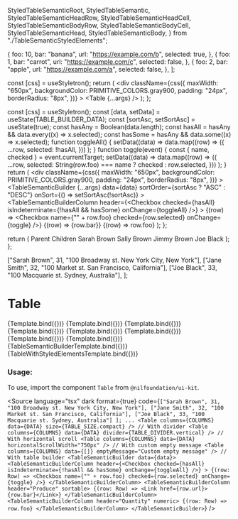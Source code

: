   StyledTableSemanticRoot,
  StyledTableSemantic,
  StyledTableSemanticHeadRow,
  StyledTableSemanticHeadCell,
  StyledTableSemanticBodyRow,
  StyledTableSemanticBodyCell,
  StyledTableSemanticHead,
  StyledTableSemanticBody,
} from "./TableSemanticStyledElements";

<Meta title="Data display/Table" component={Table} />

  {
    foo: 10,
    bar: "banana",
    url: "https://example.com/b",
    selected: true,
  },
  {
    foo: 1,
    bar: "carrot",
    url: "https://example.com/c",
    selected: false,
  },
  {
    foo: 2,
    bar: "apple",
    url: "https://example.com/a",
    selected: false,
  },
];

  const [css] = useStyletron();
  return (
    <div
      className={css({
        maxWidth: "650px",
        backgroundColor: PRIMITIVE_COLORS.gray900,
        padding: "24px",
        borderRadius: "8px",
      })}
    >
      <Table {...args} />
    </div>
  );
};

  const [css] = useStyletron();
  const [data, setData] = useState(TABLE_BUILDER_DATA);
  const [sortAsc, setSortAsc] = useState(true);
  const hasAny = Boolean(data.length);
  const hasAll = hasAny && data.every((x) => x.selected);
  const hasSome = hasAny && data.some((x) => x.selected);
  function toggleAll() {
    setData((data) =>
      data.map((row) => ({
        ...row,
        selected: !hasAll,
      }))
    );
  }
  function toggle(event) {
    const { name, checked } = event.currentTarget;
    setData((data) =>
      data.map((row) => ({
        ...row,
        selected: String(row.foo) === name ? checked : row.selected,
      }))
    );
  }
  return (
    <div
      className={css({
        maxWidth: "650px",
        backgroundColor: PRIMITIVE_COLORS.gray900,
        padding: "24px",
        borderRadius: "8px",
      })}
    >
      <TableSemanticBuilder
        {...args}
        data={data}
        sortOrder={sortAsc ? "ASC" : "DESC"}
        onSort={() => setSortAsc(!sortAsc)}
      >
        <TableSemanticBuilderColumn
          header={<Checkbox checked={hasAll} isIndeterminate={!hasAll && hasSome} onChange={toggleAll} />}
        >
          {(row) => <Checkbox name={"" + row.foo} checked={row.selected} onChange={toggle} />}
        </TableSemanticBuilderColumn>
        <TableSemanticBuilderColumn header="Produce" sortable>
          {(row) => <Link href={row.url}>{row.bar}</Link>}
        </TableSemanticBuilderColumn>
        <TableSemanticBuilderColumn header="Quantity" numeric>
          {(row) => row.foo}
        </TableSemanticBuilderColumn>
      </TableSemanticBuilder>
    </div>
  );
};

  return (
    <StyledTableSemanticRoot>
      <StyledTableSemantic>
        <StyledTableSemanticHead>
          <StyledTableSemanticHeadRow>
            <StyledTableSemanticHeadCell colSpan={2}>Parent</StyledTableSemanticHeadCell>
            <StyledTableSemanticHeadCell colSpan={2}>Children</StyledTableSemanticHeadCell>
          </StyledTableSemanticHeadRow>
        </StyledTableSemanticHead>
        <StyledTableSemanticBody StyledTableSemanticBody>
          <StyledTableSemanticBodyRow>
            <StyledTableSemanticBodyCell rowSpan={3}>Sarah</StyledTableSemanticBodyCell>
            <StyledTableSemanticBodyCell rowSpan={3}>Brown</StyledTableSemanticBodyCell>
            <StyledTableSemanticBodyCell>Sally</StyledTableSemanticBodyCell>
            <StyledTableSemanticBodyCell>Brown</StyledTableSemanticBodyCell>
          </StyledTableSemanticBodyRow>
          <StyledTableSemanticBodyRow>
            <StyledTableSemanticBodyCell>Jimmy</StyledTableSemanticBodyCell>
            <StyledTableSemanticBodyCell>Brown</StyledTableSemanticBodyCell>
          </StyledTableSemanticBodyRow>
          <StyledTableSemanticBodyRow>
            <StyledTableSemanticBodyCell>Joe</StyledTableSemanticBodyCell>
            <StyledTableSemanticBodyCell>Black</StyledTableSemanticBodyCell>
          </StyledTableSemanticBodyRow>
        </StyledTableSemanticBody>
      </StyledTableSemantic>
    </StyledTableSemanticRoot>
  );
};

  ["Sarah Brown", 31, "100 Broadway st. New York City, New York"],
  ["Jane Smith", 32, "100 Market st. San Francisco, California"],
  ["Joe Black", 33, "100 Macquarie st. Sydney, Australia"],
];

# Table

<Canvas isColumn>
  <Story name="Compact" args={{ columns: COLUMNS, data: DATA, size: TABLE_SIZE.compact }}>
    {Template.bind({})}
  </Story>
  <Story name="Default" args={{ columns: COLUMNS, data: DATA, size: TABLE_SIZE.default }}>
    {Template.bind({})}
  </Story>
  <Story name="Spacious" args={{ columns: COLUMNS, data: DATA, size: TABLE_SIZE.spacious }}>
    {Template.bind({})}
  </Story>
  <Story name="Vertical Divider" args={{ columns: COLUMNS, data: DATA, divider: TABLE_DIVIDER.vertical }}>
    {Template.bind({})}
  </Story>
  <Story name="Grid Divider" args={{ columns: COLUMNS, data: DATA, divider: TABLE_DIVIDER.grid }}>
    {Template.bind({})}
  </Story>
  <Story name="Clean Divider" args={{ columns: COLUMNS, data: DATA, divider: TABLE_DIVIDER.clean }}>
    {Template.bind({})}
  </Story>
  <Story name="With Horizontal Scroll" args={{ columns: COLUMNS, data: DATA, horizontalScrollWidth: "750px" }}>
    {Template.bind({})}
  </Story>
  <Story name="Empty message" args={{ columns: COLUMNS, data: [], emptyMessage: "Custom empty message" }}>
    {Template.bind({})}
  </Story>
  <Story name="Table Builder" args={{}}>
    {TableSemanticBuilderTemplate.bind({})}
  </Story>
  <Story name="Table With Styled Elements" args={{}}>
    {TableWithStyledElementsTemplate.bind({})}
  </Story>
</Canvas>

<ArgsTable of={Table} />

### Usage:

To use, import the component `Table` from `@nilfoundation/ui-kit`.

<Source
  language="tsx"
  dark
  format={true}
  code={`
          ["Sarah Brown", 31, "100 Broadway st. New York City, New York"],
          ["Jane Smith", 32, "100 Market st. San Francisco, California"],
          ["Joe Black", 33, "100 Macquarie st. Sydney, Australia"]
        ];
        ...
        <Table columns={COLUMNS} data={DATA} size={TABLE_SIZE.compact} />
        // With divider
        <Table columns={COLUMNS} data={DATA} divider={TABLE_DIVIDER.vertical} />
        // With horizontal scroll
        <Table columns={COLUMNS} data={DATA} horizontalScrollWidth="750px" />
        // With custom empty message
        <Table columns={COLUMNS} data={[]} emptyMessage="Custom empty message" />
        // With table builder
        <TableSemanticBuilder data={data}>
          <TableSemanticBuilderColumn
            header={<Checkbox checked={hasAll} isIndeterminate={!hasAll && hasSome} onChange={toggleAll} />}
          >
            {(row: Row) => <Checkbox name={"" + row.foo} checked={row.selected} onChange={toggle} />}
          </TableSemanticBuilderColumn>
          <TableSemanticBuilderColumn header="Produce" sortable>
            {(row: Row) => <Link href={row.url}>{row.bar}</Link>}
          </TableSemanticBuilderColumn>
          <TableSemanticBuilderColumn header="Quantity" numeric>
            {(row: Row) => row.foo}
          </TableSemanticBuilderColumn>
        </TableSemanticBuilder>
  `}
/>
